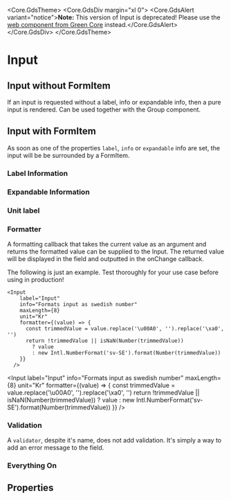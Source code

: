 

<Meta of={InputStories} />

<Core.GdsTheme>
  <Core.GdsDiv margin="xl 0">
    <Core.GdsAlert variant="notice">**Note:** This version of Input is deprecated! Please use the [web component from Green Core](https://storybook.seb.io/latest/core/?path=/docs/components-input--docs) instead.</Core.GdsAlert>
  </Core.GdsDiv>
</Core.GdsTheme>

# Input

## Input without FormItem

If an input is requested without a label, info or expandable info, then a pure input is rendered. Can be used together with the Group component.

<Canvas of={InputStories.Default} />

## Input with FormItem

As soon as one of the properties `label`, `info` or `expandable` info are set, the input will be be surrounded by a FormItem.

### Label Information

<Canvas of={InputStories.WithFormInfo} />

### Expandable Information

<Canvas of={InputStories.WithExpandableInfo} />

### Unit label

<Canvas of={InputStories.UnitLabel} />

### Formatter

A formatting callback that takes the current value as an argument and returns the formatted value can be supplied to the Input.
The returned value will be displayed in the field and outputted in the onChange callback.

The following is just an example. Test thoroughly for your use case before using in production!

```tsx
<Input
    label="Input"
    info="Formats input as swedish number"
    maxLength={8}
    unit="Kr"
    formatter={(value) => {
      const trimmedValue = value.replace('\u00A0', '').replace('\xa0', '')
      return !trimmedValue || isNaN(Number(trimmedValue))
        ? value
        : new Intl.NumberFormat('sv-SE').format(Number(trimmedValue))
    }}
  />
```
<Input
    label="Input"
    info="Formats input as swedish number"
    maxLength={8}
    unit="Kr"
    formatter={(value) => {
      const trimmedValue = value.replace('\u00A0', '').replace('\xa0', '')
      return !trimmedValue || isNaN(Number(trimmedValue))
        ? value
        : new Intl.NumberFormat('sv-SE').format(Number(trimmedValue))
    }}
  />

### Validation

A `validator`, despite it's name, does not add validation. It's simply a way to add an error message to the field.


<Canvas of={InputStories.Validator} />


### Everything On

<Canvas of={InputStories.Everything} />

## Properties

<Controls />
